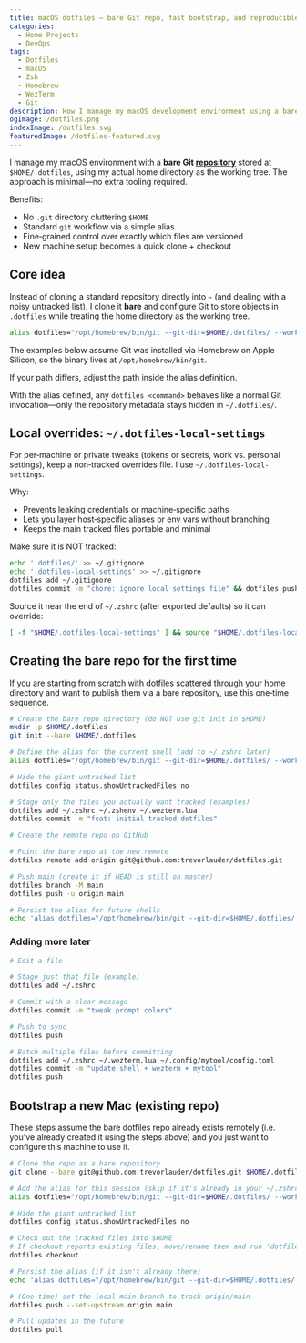 ```yaml
---
title: macOS dotfiles — bare Git repo, fast bootstrap, and reproducible dev environment
categories:
  - Home Projects
  - DevOps
tags:
  - Dotfiles
  - macOS
  - Zsh
  - Homebrew
  - WezTerm
  - Git
description: How I manage my macOS development environment using a bare Git repository, a simple alias, and curated configs for Zsh, WezTerm, and more.
ogImage: /dotfiles.png
indexImage: /dotfiles.svg
featuredImage: /dotfiles-featured.svg
---
```


I manage my macOS environment with a **bare Git [repository](https://github.com/trevorlauder/dotfiles)** stored at `$HOME/.dotfiles`, using my actual home directory as the working tree. The approach is minimal—no extra tooling required.

Benefits:

- No `.git` directory cluttering `$HOME`
- Standard `git` workflow via a simple alias
- Fine‑grained control over exactly which files are versioned
- New machine setup becomes a quick clone + checkout

## Core idea

Instead of cloning a standard repository directly into `~` (and dealing with a noisy untracked list), I clone it **bare** and configure Git to store objects in `.dotfiles` while treating the home directory as the working tree.

```sh
alias dotfiles="/opt/homebrew/bin/git --git-dir=$HOME/.dotfiles/ --work-tree=$HOME"
```

The examples below assume Git was installed via Homebrew on Apple Silicon, so the binary lives at `/opt/homebrew/bin/git`.

If your path differs, adjust the path inside the alias definition.

With the alias defined, any `dotfiles <command>` behaves like a normal Git invocation—only the repository metadata stays hidden in `~/.dotfiles/`.

## Local overrides: `~/.dotfiles-local-settings`

For per‑machine or private tweaks (tokens or secrets, work vs. personal settings), keep a non‑tracked overrides file. I use `~/.dotfiles-local-settings`.

Why:

- Prevents leaking credentials or machine‑specific paths
- Lets you layer host‑specific aliases or env vars without branching
- Keeps the main tracked files portable and minimal

Make sure it is NOT tracked:

```sh
echo '.dotfiles/' >> ~/.gitignore
echo '.dotfiles-local-settings' >> ~/.gitignore
dotfiles add ~/.gitignore
dotfiles commit -m "chore: ignore local settings file" && dotfiles push
```

Source it near the end of `~/.zshrc` (after exported defaults) so it can override:

```sh
[ -f "$HOME/.dotfiles-local-settings" ] && source "$HOME/.dotfiles-local-settings"
```

## Creating the bare repo for the first time

If you are starting from scratch with dotfiles scattered through your home directory and want to publish them via a bare repository, use this one‑time sequence.

```sh
# Create the bare repo directory (do NOT use git init in $HOME)
mkdir -p $HOME/.dotfiles
git init --bare $HOME/.dotfiles

# Define the alias for the current shell (add to ~/.zshrc later)
alias dotfiles="/opt/homebrew/bin/git --git-dir=$HOME/.dotfiles/ --work-tree=$HOME"

# Hide the giant untracked list
dotfiles config status.showUntrackedFiles no

# Stage only the files you actually want tracked (examples)
dotfiles add ~/.zshrc ~/.zshenv ~/.wezterm.lua
dotfiles commit -m "feat: initial tracked dotfiles"

# Create the remote repo on GitHub

# Point the bare repo at the new remote
dotfiles remote add origin git@github.com:trevorlauder/dotfiles.git

# Push main (create it if HEAD is still on master)
dotfiles branch -M main
dotfiles push -u origin main

# Persist the alias for future shells
echo 'alias dotfiles="/opt/homebrew/bin/git --git-dir=$HOME/.dotfiles/ --work-tree=$HOME"' >> ~/.zshrc
```

### Adding more later
```sh
# Edit a file

# Stage just that file (example)
dotfiles add ~/.zshrc

# Commit with a clear message
dotfiles commit -m "tweak prompt colors"

# Push to sync
dotfiles push

# Batch multiple files before committing
dotfiles add ~/.zshrc ~/.wezterm.lua ~/.config/mytool/config.toml
dotfiles commit -m "update shell + wezterm + mytool"
dotfiles push
```

## Bootstrap a new Mac (existing repo)

These steps assume the bare dotfiles repo already exists remotely (i.e. you've already created it using the steps above) and you just want to configure this machine to use it.

```sh
# Clone the repo as a bare repository
git clone --bare git@github.com:trevorlauder/dotfiles.git $HOME/.dotfiles

# Add the alias for this session (skip if it's already in your ~/.zshrc)
alias dotfiles="/opt/homebrew/bin/git --git-dir=$HOME/.dotfiles/ --work-tree=$HOME"

# Hide the giant untracked list
dotfiles config status.showUntrackedFiles no

# Check out the tracked files into $HOME
# If checkout reports existing files, move/rename them and run 'dotfiles checkout' again.
dotfiles checkout

# Persist the alias (if it isn't already there)
echo 'alias dotfiles="/opt/homebrew/bin/git --git-dir=$HOME/.dotfiles/ --work-tree=$HOME"' >> ~/.zshrc

# (One-time) set the local main branch to track origin/main
dotfiles push --set-upstream origin main

# Pull updates in the future
dotfiles pull
```

